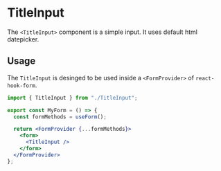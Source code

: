 

<Meta title="TitleInput" of={TitleInput}/>

# TitleInput

The `<TitleInput>` component is a simple input. It uses default html datepicker.

## Usage

The `TitleInput` is desinged to be used inside a `<FormProvider>` of `react-hook-form`.

```jsx
import { TitleInput } from "./TitleInput";

export const MyForm = () => {
  const formMethods = useForm();

  return <FormProvider {...formMethods}>
    <form>
      <TitleInput />
    </form>
  </FormProvider>
};
```

<Canvas of={TitleInput.Default} />